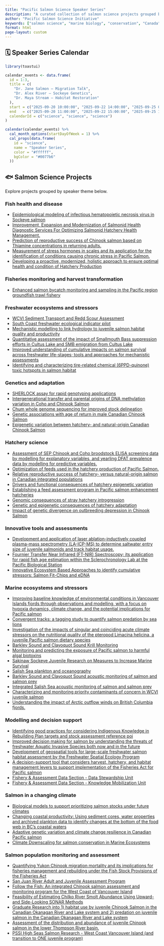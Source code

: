 ```yaml
---
title: "Pacific Salmon Science Speaker Series"
description: "A curated collection of salmon science projects grouped by speaker themes, supporting conservation and research in British Columbia."
author: "Pacific Salmon Science Initiative"
keywords: ["salmon science", "marine biology", "conservation", "Canada", "PSSI"]
format: html
page-layout: custom
---
```


::: {.panel-sidebar}
## 🗓️ Speaker Series Calendar

```r
library(toastui)

calendar_events <- data.frame(
  id = 1:3,
  title = c(
    "Dr. Jane Salmon – Migration Talk",
    "Dr. Alex River – Sockeye Genetics",
    "Dr. Maya Stream – Habitat Restoration"
  ),
  start = c("2025-09-20 10:00:00", "2025-09-22 14:00:00", "2025-09-25 09:30:00"),
  end   = c("2025-09-20 11:00:00", "2025-09-22 15:00:00", "2025-09-25 10:30:00"),
  calendarId = c("science", "science", "science")
)

calendar(calendar_events) %>%
  cal_month_options(startDayOfWeek = 1) %>%
  cal_props(data.frame(
    id = "science",
    name = "Speaker Series",
    color = "#ffffff",
    bgColor = "#0077b6"
  ))
```
:::

## 🐟 Salmon Science Projects

Explore projects grouped by speaker theme below.

### Fish health and disease

- [Epidemiological modeling of infectious hematopoietic necrosis virus in Sockeye salmon](pages/2401.qmd)
- [Improvement, Expansion and Modernization of Salmonid Health Diagnostic Services For Optimizing Salmonid Hatchery Health Management.](pages/2408.qmd)
- [Prediction of reproductive success of Chinook salmon based on Thiamine concentrations in returning adults.](pages/2418.qmd)
- [Measurement of stress hormones in scales and its application for the identification of conditions causing chronic stress in Pacific Salmon.](pages/2421.qmd)
- [Developing a proactive, modernized, holistic approach to ensure optimal health and condition of Hatchery Production](pages/2448.qmd)

### Fisheries monitoring and harvest transformation

- [Enhanced salmon bycatch monitoring and sampling in the Pacific region groundfish trawl fishery](pages/2394.qmd)

### Freshwater ecosystems and stressors

- [WCVI Sediment Transport and Redd Scour Assessment](pages/2398.qmd)
- [South Coast freshwater ecological indicator pilot](pages/2414.qmd)
- [Mechanistic modelling to link hydrology to juvenile salmon habitat quality and productivity](pages/2424.qmd)
- [Quantitative assessment of the impact of Smallmouth Bass suppression efforts in Cultus Lake and SMB emigration from Cultus Lake](pages/2443.qmd)
- [Improved understanding of cumulative impacts on salmon survival across freshwater life-stages; tools and approaches for mechanistic assessments](pages/2493.qmd)
- [Identifying and characterizing tire-related chemical (6PPD-quinone) toxic hotspots in salmon habitat](pages/2504.qmd)

### Genetics and adaptation

- [SHERLOCK assay for rapid genotyping applications](pages/2434.qmd)
- [Intergenerational transfer and parental origins of DNA methylation variation in Coho and Chinook Salmon](pages/2435.qmd)
- [Chum whole genome sequencing for improved stock delineation](pages/2436.qmd)
- [Genetic associations with age of return in male Canadian Chinook Salmon](pages/2452.qmd)
- [Epigenetic variation between hatchery- and natural-origin Canadian Chinook Salmon](pages/2453.qmd)

### Hatchery science

- [Assessment of SEP Chinook and Coho broodstock ELISA screening data by modelling for explanatory variables, and yearling DFAT prevalence data by modelling for predictive variables.](pages/2400.qmd)
- [Optimization of feeds used in the hatchery production of Pacific Salmon.](pages/2417.qmd)
- [Relative reproductive success of hatchery- versus natural-origin salmon in Canadian integrated populations](pages/2451.qmd)
- [Drivers and functional consequences of hatchery epigenetic variation](pages/3103.qmd)
- [Establishing a feed assessment program in Pacific salmon enhancement hatcheries](pages/3104.qmd)
- [Genomic consequences of stray hatchery introgression](pages/3119.qmd)
- [Genetic and epigenetic consequences of hatchery adaptation](pages/3120.qmd)
- [Impact of genetic divergence on outbreeding depression in Chinook Salmon](pages/3121.qmd)

### Innovative tools and assessments

- [Development and application of laser ablation-inductively coupled plasma-mass spectrometry (LA-ICP-MS) to determine saltwater entry size of juvenile salmonids and track habitat usage.](pages/2422.qmd)
- [Fournier Transfer Near Infrared (FT-NIR) Spectroscopy; its application for rapid fish age estimation within the Sclerochronology Lab at the Pacific Biological Station](pages/2439.qmd)
- [Innovative Ecosystem Based Approaches to identify cumulative stressors: Salmon Fit-Chips and eDNA](pages/2447.qmd)

### Marine ecosystems and stressors

- [Improving baseline knowledge of environmental conditions in Vancouver Islands fjords through observations and modelling, with a focus on hypoxia dynamics, climate change, and the potential implications for Pacific salmon](pages/2404.qmd)
- [Convergent tracks: a tagging study to quantify salmon predation by sea lions](pages/2409.qmd)
- [Investigation of the impacts of singular and coinciding acute climate stressors on the nutritional quality of the pteropod Limacina helicina, a juvenile Pacific salmon dietary species](pages/2412.qmd)
- [Barkley Sound and Clayoquot Sound Krill Monitoring](pages/2413.qmd)
- [Monitoring and predicting the exposure of Pacific salmon to harmful algal biotoxins](pages/2416.qmd)
- [Sakinaw Sockeye Juvenile Research on Measures to Increase Marine Survival](pages/2426.qmd)
- [Salish Sea plankton and oceanography](pages/2427.qmd)
- [Barkley Sound and Clayoquot Sound acoustic monitoring of salmon and salmon prey](pages/2432.qmd)
- [Integrated Salish Sea acoustic monitoring of salmon and salmon prey](pages/2433.qmd)
- [Characterizing and monitoring priority contaminants of concern in WCVI juvenile salmon](pages/2513.qmd)
- [Understanding the impact of Arctic outflow winds on British Columbia fjords.](pages/2534.qmd)

### Modelling and decision support

- [Identifying good practices for considering Indigenous Knowledge in Rebuilding Plan targets and stock assessment reference poi](pages/2397.qmd)
- [Improved decision making for salmon by understanding the threats of freshwater Aquatic Invasive Species both now and in the future](pages/2410.qmd)
- [Development of geospatial tools for large-scale freshwater salmon habitat assessment by the Freshwater Spatial Ecology Program](pages/2425.qmd)
- [A decision-support tool that considers harvest, hatchery, and habitat management levers to support implementation of the Fisheries Act for Pacific salmon](pages/2449.qmd)
- [Fishery & Assessment Data Section - Data Stewardship Unit](pages/2546.qmd)
- [Fishery & Assessment Data Section - Knowledge Mobilization Unit](pages/2547.qmd)

### Salmon in a changing climate

- [Biological models to support prioritizing salmon stocks under future climates](pages/2405.qmd)
- [Changing coastal productivity: Using sediment cores, water properties and archived plankton data to identify changes at the bottom of the food web in BC’s coastal waters](pages/2406.qmd)
- [Adaptive genetic variation and climate change resilience in Canadian Pacific salmon](pages/2437.qmd)
- [Climate Downscaling for salmon conservation in Marine Ecosystems](pages/2539.qmd)

### Salmon population monitoring and assessment

- [Quantifying Yukon Chinook migration mortality and its implications for fisheries management and rebuilding under the Fish Stock Provisions of the Fisheries Act](pages/2402.qmd)
- [San Juan River Adult and Juvenile Assessment Program](pages/2403.qmd)
- [Follow the Fish: An integrated Chinook salmon assessment and monitoring program for the West Coast of Vancouver Island](pages/2407.qmd)
- [Feasibility of Estimating Chilko River Smolt Abundance Using Upward- and Side-Looking SONAR Methods](pages/2430.qmd)
- [Graduate Research into 1) habitat use by juvenile Chinook Salmon in the Canadian Okanagan River and Lake system and 2) predation on juvenile salmon in the Canadian Okanagan River and Lake system](pages/2442.qmd)
- [Assessment of the distribution and abundance of juvenile Chinook salmon in the lower Thompson River basin.](pages/2444.qmd)
- [PSSI High Seas Salmon Research - West Coast Vancouver Island (and transition to ONE juvenile program)](pages/2560.qmd)

